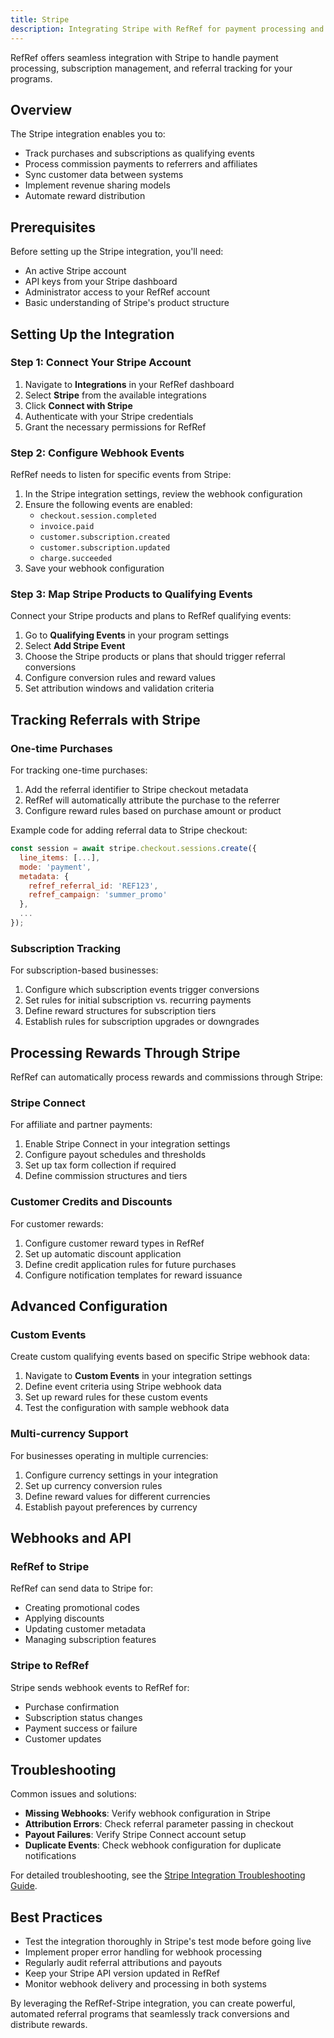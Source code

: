 ```yaml
---
title: Stripe
description: Integrating Stripe with RefRef for payment processing and referral tracking
---
```

RefRef offers seamless integration with Stripe to handle payment processing, subscription management, and referral tracking for your programs.

## Overview

The Stripe integration enables you to:

- Track purchases and subscriptions as qualifying events
- Process commission payments to referrers and affiliates
- Sync customer data between systems
- Implement revenue sharing models
- Automate reward distribution

## Prerequisites

Before setting up the Stripe integration, you'll need:

- An active Stripe account
- API keys from your Stripe dashboard
- Administrator access to your RefRef account
- Basic understanding of Stripe's product structure

## Setting Up the Integration

### Step 1: Connect Your Stripe Account

1. Navigate to **Integrations** in your RefRef dashboard
2. Select **Stripe** from the available integrations
3. Click **Connect with Stripe**
4. Authenticate with your Stripe credentials
5. Grant the necessary permissions for RefRef

### Step 2: Configure Webhook Events

RefRef needs to listen for specific events from Stripe:

1. In the Stripe integration settings, review the webhook configuration
2. Ensure the following events are enabled:
   - `checkout.session.completed`
   - `invoice.paid`
   - `customer.subscription.created`
   - `customer.subscription.updated`
   - `charge.succeeded`
3. Save your webhook configuration

### Step 3: Map Stripe Products to Qualifying Events

Connect your Stripe products and plans to RefRef qualifying events:

1. Go to **Qualifying Events** in your program settings
2. Select **Add Stripe Event**
3. Choose the Stripe products or plans that should trigger referral conversions
4. Configure conversion rules and reward values
5. Set attribution windows and validation criteria

## Tracking Referrals with Stripe

### One-time Purchases

For tracking one-time purchases:

1. Add the referral identifier to Stripe checkout metadata
2. RefRef will automatically attribute the purchase to the referrer
3. Configure reward rules based on purchase amount or product

Example code for adding referral data to Stripe checkout:

```javascript
const session = await stripe.checkout.sessions.create({
  line_items: [...],
  mode: 'payment',
  metadata: {
    refref_referral_id: 'REF123',
    refref_campaign: 'summer_promo'
  },
  ...
});
```

### Subscription Tracking

For subscription-based businesses:

1. Configure which subscription events trigger conversions
2. Set rules for initial subscription vs. recurring payments
3. Define reward structures for subscription tiers
4. Establish rules for subscription upgrades or downgrades

## Processing Rewards Through Stripe

RefRef can automatically process rewards and commissions through Stripe:

### Stripe Connect

For affiliate and partner payments:

1. Enable Stripe Connect in your integration settings
2. Configure payout schedules and thresholds
3. Set up tax form collection if required
4. Define commission structures and tiers

### Customer Credits and Discounts

For customer rewards:

1. Configure customer reward types in RefRef
2. Set up automatic discount application
3. Define credit application rules for future purchases
4. Configure notification templates for reward issuance

## Advanced Configuration

### Custom Events

Create custom qualifying events based on specific Stripe webhook data:

1. Navigate to **Custom Events** in your integration settings
2. Define event criteria using Stripe webhook data
3. Set up reward rules for these custom events
4. Test the configuration with sample webhook data

### Multi-currency Support

For businesses operating in multiple currencies:

1. Configure currency settings in your integration
2. Set up currency conversion rules
3. Define reward values for different currencies
4. Establish payout preferences by currency

## Webhooks and API

### RefRef to Stripe

RefRef can send data to Stripe for:

- Creating promotional codes
- Applying discounts
- Updating customer metadata
- Managing subscription features

### Stripe to RefRef

Stripe sends webhook events to RefRef for:

- Purchase confirmation
- Subscription status changes
- Payment success or failure
- Customer updates

## Troubleshooting

Common issues and solutions:

- **Missing Webhooks**: Verify webhook configuration in Stripe
- **Attribution Errors**: Check referral parameter passing in checkout
- **Payout Failures**: Verify Stripe Connect account setup
- **Duplicate Events**: Check webhook configuration for duplicate notifications

For detailed troubleshooting, see the [Stripe Integration Troubleshooting Guide](/docs/stripe/troubleshooting).

## Best Practices

- Test the integration thoroughly in Stripe's test mode before going live
- Implement proper error handling for webhook processing
- Regularly audit referral attributions and payouts
- Keep your Stripe API version updated in RefRef
- Monitor webhook delivery and processing in both systems

By leveraging the RefRef-Stripe integration, you can create powerful, automated referral programs that seamlessly track conversions and distribute rewards.